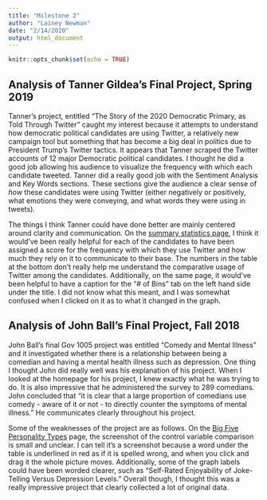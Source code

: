 ```yaml
---
title: "Milestone 2"
author: "Lainey Newman"
date: "2/14/2020"
output: html_document
---
```


```r
knitr::opts_chunk$set(echo = TRUE)
```

## Analysis of Tanner Gildea's Final Project, Spring 2019

Tanner's project, entitled "The Story of the 2020 Democratic Primary, as Told Through Twitter" caught my interest because it attempts to understand how democratic political candidates are using Twitter, a relatively new campaign tool but something that has become a big deal in politics due to President Trump's Twitter tactics. It appears that Tanner scraped the Twitter accounts of 12 major Democratic political candidates. I thought he did a good job allowing his audience to visualize the frequency with which each candidate tweeted. Tanner did a really good job with the Sentiment Analysis and Key Words sections. These sections give the audience a clear sense of *how* these candidates were using Twitter (either negatively or positively, what emotions they were conveying, and what words they were using in tweets).

The things I think Tanner could have done better are mainly centered around clarity and communication. On the [summary statistics page](https://wtannergildea.shinyapps.io/2020-Dems_2/), I think it would've been really helpful for each of the candidates to have been assigned a score for the frequency with which they use Twitter and how much they rely on it to communicate to their base. The numbers in the table at the bottom don't really help me understand the comparative usage of Twitter among the candidates. Additionally, on the same page, it would've been helpful to have a caption for the "# of Bins" tab on the left hand side under the title. I did not know what this meant, and I was somewhat confused when I clicked on it as to what it changed in the graph.

## Analysis of John Ball's Final Project, Fall 2018

John Ball's final Gov 1005 project was entitled "Comedy and Mental Illness" and it investigated whether there is a relationship between being a comedian and having a mental health illness such as depression. One thing I thought John did really well was his explanation of his project. When I looked at the homepage for his project, I knew exactly what he was trying to do. It is also impressive that he administered the survey to 289 comedians. John concluded that "it is clear that a large proportion of comedians use comedy - aware of it or not - to directly counter the symptoms of mental illness." He communicates clearly throughout his project.

Some of the weaknesses of the project are as follows. On the [Big Five Personality Types](https://john-ball.shinyapps.io/Comedy_and_Mental_Illness/) page, the screenshot of the control variable comparison is small and unclear. I can tell it's a screenshot because a word under the table is underlined in red as if it is spelled wrong, and when you click and drag it the whole picture moves. Additionally, some of the graph labels could have been worded clearer, such as "Self-Rated Enjoyability of Joke-Telling Versus Depression Levels." Overall though, I thought this was a really impressive project that clearly collected a lot of original data.
